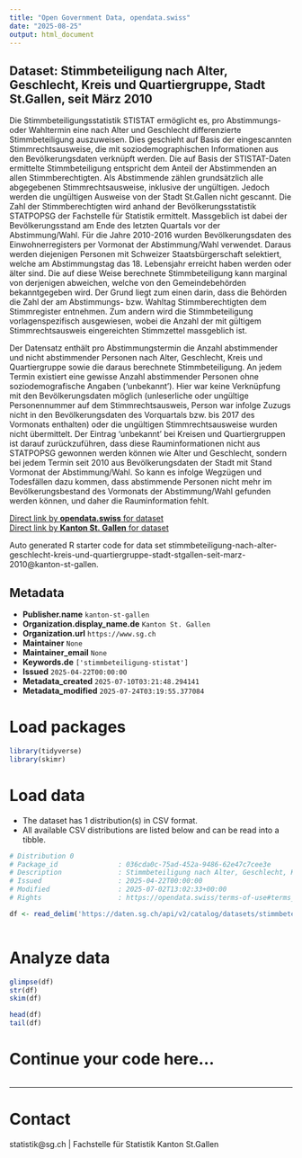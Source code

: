 ```yaml
---
title: "Open Government Data, opendata.swiss"
date: "2025-08-25"
output: html_document
---
```


## Dataset: Stimmbeteiligung nach Alter, Geschlecht, Kreis und Quartiergruppe, Stadt St.Gallen, seit März 2010

Die Stimmbeteiligungsstatistik STISTAT ermöglicht es, pro Abstimmungs- oder Wahltermin eine nach Alter und Geschlecht differenzierte Stimmbeteiligung auszuweisen. Dies geschieht auf Basis der eingescannten Stimmrechtsausweise, die mit soziodemographischen Informationen aus den Bevölkerungsdaten verknüpft werden. Die auf Basis der STISTAT-Daten ermittelte Stimmbeteiligung entspricht dem Anteil der Abstimmenden an allen Stimmberechtigten. Als Abstimmende zählen grundsätzlich alle abgegebenen Stimmrechtsausweise, inklusive der ungültigen. Jedoch werden die ungültigen Ausweise von der Stadt St.Gallen nicht gescannt. Die Zahl der Stimmberechtigten wird anhand der Bevölkerungsstatistik STATPOPSG der Fachstelle für Statistik ermittelt. Massgeblich ist dabei der Bevölkerungsstand am Ende des letzten Quartals vor der Abstimmung/Wahl. Für die Jahre 2010-2016 wurden Bevölkerungsdaten des Einwohnerregisters per Vormonat der Abstimmung/Wahl verwendet. Daraus werden diejenigen Personen mit Schweizer Staatsbürgerschaft selektiert, welche am Abstimmungstag das 18. Lebensjahr erreicht haben werden oder älter sind. Die auf diese Weise berechnete Stimmbeteiligung kann marginal von derjenigen abweichen, welche von den Gemeindebehörden bekanntgegeben wird. Der Grund liegt zum einen darin, dass die Behörden die Zahl der am Abstimmungs- bzw. Wahltag Stimmberechtigten dem Stimmregister entnehmen. Zum andern wird die Stimmbeteiligung vorlagenspezifisch ausgewiesen, wobei die Anzahl der mit gültigem Stimmrechtsausweis eingereichten Stimmzettel massgeblich ist. 


Der Datensatz enthält pro Abstimmungstermin die Anzahl abstimmender und nicht abstimmender Personen nach Alter,  Geschlecht, Kreis und Quartiergruppe sowie die daraus berechnete Stimmbeteiligung. An jedem Termin existiert eine gewisse Anzahl abstimmender Personen ohne soziodemografische Angaben ('unbekannt'). Hier war keine Verknüpfung mit den Bevölkerungsdaten möglich (unleserliche oder ungültige Personennummer auf dem Stimmrechtsausweis, Person war infolge Zuzugs nicht in den Bevölkerungsdaten des Vorquartals bzw. bis 2017 des Vormonats enthalten) oder die ungültigen Stimmrechtsausweise wurden nicht übermittelt. Der Eintrag 'unbekannt' bei Kreisen und Quartiergruppen ist darauf zurückzuführen, dass diese Rauminformationen nicht aus STATPOPSG gewonnen werden können wie Alter und Geschlecht, sondern bei jedem Termin seit 2010 aus Bevölkerungsdaten der Stadt mit Stand Vormonat der Abstimmung/Wahl. So kann es infolge Wegzügen und Todesfällen dazu kommen, dass abstimmende Personen nicht mehr im Bevölkerungsbestand des Vormonats der Abstimmung/Wahl gefunden werden können, und daher die Rauminformation fehlt.

[Direct link by **opendata.swiss** for dataset](https://opendata.swiss/de/dataset/stimmbeteiligung-nach-alter-geschlecht-kreis-und-quartiergruppe-stadt-st-gallen-seit-marz-2010)<br>
[Direct link by **Kanton St. Gallen** for dataset](https://daten.sg.ch/explore/dataset/stimmbeteiligung-nach-alter-geschlecht-kreis-und-quartiergruppe-stadt-stgallen-seit-marz-2010/)

Auto generated R starter code for data set stimmbeteiligung-nach-alter-geschlecht-kreis-und-quartiergruppe-stadt-stgallen-seit-marz-2010@kanton-st-gallen.

## Metadata

- **Publisher.name** `kanton-st-gallen`
- **Organization.display_name.de** `Kanton St. Gallen`
- **Organization.url** `https://www.sg.ch`
- **Maintainer** `None`
- **Maintainer_email** `None`
- **Keywords.de** `['stimmbeteiligung-stistat']`
- **Issued** `2025-04-22T00:00:00`
- **Metadata_created** `2025-07-10T03:21:48.294141`
- **Metadata_modified** `2025-07-24T03:19:55.377084`


# Load packages

```r

library(tidyverse)
library(skimr)

```

# Load data

-   The dataset has 1 distribution(s) in CSV format.
-   All available CSV distributions are listed below and can be read into a tibble.

```r

# Distribution 0
# Package_id               : 036cda0c-75ad-452a-9486-62e47c7cee3e
# Description              : Stimmbeteiligung nach Alter, Geschlecht, Kreis und Quartiergruppe, Stadt St.Gallen, seit März 2010 (csv)
# Issued                   : 2025-04-22T00:00:00
# Modified                 : 2025-07-02T13:02:33+00:00
# Rights                   : https://opendata.swiss/terms-of-use#terms_by

df <- read_delim('https://daten.sg.ch/api/v2/catalog/datasets/stimmbeteiligung-nach-alter-geschlecht-kreis-und-quartiergruppe-stadt-stgallen-seit-marz-2010/exports/csv?use_labels=true')



```

# Analyze data

```r

glimpse(df)
str(df)
skim(df)

head(df)
tail(df)

```

# Continue your code here...

```r

```

------------------------------------------------------------------------

# Contact

statistik@sg.ch | Fachstelle für Statistik Kanton St.Gallen

